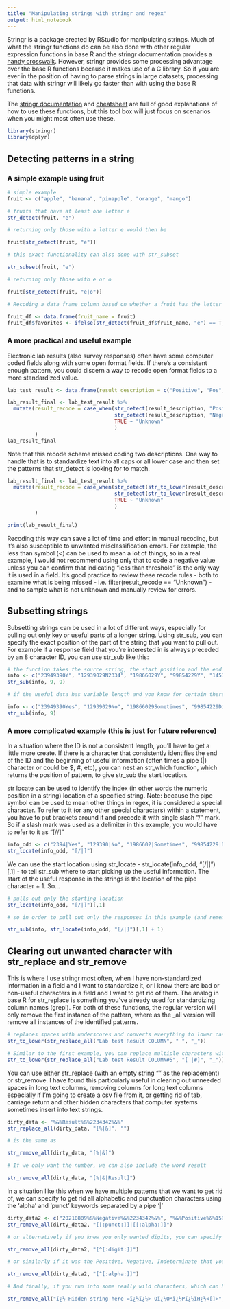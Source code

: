 ```yaml
---
title: "Manipulating strings with stringr and regex"
output: html_notebook
---
```


Stringr is a package created by RStudio for manipulating strings.  Much of what the stringr functions do can be also done with other regular expression functions in base R and the stringr  documentation provides a [handy crosswalk](https://stringr.tidyverse.org/articles/from-base.html).  However, stringr provides some processing advantage over the base R functions because it makes use of a C library. So if you are ever in the position of having to parse strings in large datasets, processing that data with stringr will likely go faster than with using the base R functions.

The [stringr documentation](https://stringr.tidyverse.org/index.html) and [cheatsheet](https://github.com/rstudio/cheatsheets/blob/master/strings.pdf) are full of good explanations of how to use these functions, but this tool box will just focus on scenarios when you might most often use these.

```r
library(stringr)
library(dplyr)

```

## Detecting patterns in a string


### A simple example using fruit

```r

# simple example
fruit <- c("apple", "banana", "pinapple", "orange", "mango")

# fruits that have at least one letter e
str_detect(fruit, "e")

# returning only those with a letter e would then be

fruit[str_detect(fruit, "e")]

# this exact functionality can also done with str_subset

str_subset(fruit, "e")

# returning only those with e or o

fruit[str_detect(fruit, "e|o")]

# Recoding a data frame column based on whether a fruit has the letter e 

fruit_df <- data.frame(fruit_name = fruit)
fruit_df$favorites <- ifelse(str_detect(fruit_df$fruit_name, "e") == T, "Favorite", "Not Favorite")

```

### A more practical and useful example

Electronic lab results (also survey responses) often have some computer coded fields along with some open format fields.  If there's a consistent enough pattern, you could discern a way to recode open format fields to a more standardized value.

```r

lab_test_result <- data.frame(result_description = c("Positive", "Pos", "Negative", "Test result positive", "Result exceeded threshold", "Test result negative", "Below threshold", "BT<234 conc", "LCC-23940930 Pos 20210922", "QLC233490903 Below Thrshold"))

lab_result_final <- lab_test_result %>%
  mutate(result_recode = case_when(str_detect(result_description, "Positive|Pos|exceeded") == T ~ "Positive",
                                   str_detect(result_description, "Negative|Below|<") == T ~ "Negative",
                                   TRUE ~ "Unknown"
                                   )
         )
lab_result_final


```

Note that this recode scheme missed coding two descriptions.  One way to handle that is to standardize text into all caps or all lower case and then set the patterns that str_detect is looking for to match.

```r

lab_result_final <- lab_test_result %>%
  mutate(result_recode = case_when(str_detect(str_to_lower(result_description), "positive|pos|exceeded") == T ~ "Positive",
                                   str_detect(str_to_lower(result_description), "negative|below|<") == T ~ "Negative",
                                   TRUE ~ "Unknown"
                                   )
         )

print(lab_result_final)

```

Recoding this way can save a lot of time and effort in manual recoding, but it's also susceptible to unwanted misclassification errors.  For example, the less than symbol (<) can be used to mean a lot of things, so in a real example, I would not recommend using only that to code a negative value unless you can confirm that indicating "less than threshold" is the only way it is used in a field.  It's good practice to review these recode rules - both to examine what is being missed - i.e. filter(result_recode == "Unknown") - and to sample what is not unknown and manually review for errors.


## Subsetting strings

Subsetting strings can be used in a lot of different ways, especially for pulling out only key or useful parts of a longer string.  Using str_sub, you can specify the exact position of the part of the string that you want to pull out.  For example if a response field that you're interested in is always preceded by an 8 character ID, you can use str_sub like this:

```r

# the function takes the source string, the start position and the end position. In this case, it is length of 1 so the start and end positions are both 9.
info <- c("23949390Y", "12939029N2334", "19866029Y", "99854229Y", "14515697U")
str_sub(info, 9, 9)

# if the useful data has variable length and you know for certain there's nothing else after the meaningful part, you can leave off the end position and it will default to take the rest of whatever is in the vector

info <- c("23949390Yes", "12939029No", "19866029Sometimes", "99854229Disagree", "14515697Carrots")
str_sub(info, 9)

```

### A more complicated example (this is just for future reference)

In a situation where the ID is not a consistent length, you'll have to get a little more create. If there is a character that consistently identifies the end of the ID and the beginning of useful information (often times a pipe (|) character or could be $, #, etc), you can nest an str_which function, which returns the position of pattern, to give str_sub the start location.

str locate can be used to identify the index (in other words the numeric position in a string) location of a specified string. Note: because the pipe symbol can be used to mean other things in regex, it is considered a special character.  To refer to it (or any other special characters) within a statement, you have to put brackets around it and precede it with single slash "/" mark.  So if a slash mark was used as a delimiter in this example, you would have to refer to it as "[//]"

```r

info_odd <- c("2394|Yes", "129390|No", "1986602|Sometimes", "99854229|Disagree", "12|Carrots")
str_locate(info_odd, "[/|]")

```
We can use the start location using str_locate - str_locate(info_odd, "[/|]")[,1] - to tell str_sub where to start picking up the useful information. The start of the useful response in the strings is the location of the pipe character + 1. So...

```r

# pulls out only the starting location
str_locate(info_odd, "[/|]")[,1]

# so in order to pull out only the responses in this example (and remember to add the + 1 in order to avoid also picking up the pipes), 

str_sub(info, str_locate(info_odd, "[/|]")[,1] + 1)

```

## Clearing out unwanted character with str_replace and str_remove

This is where I use stringr most often, when I have non-standardized information in a field and I want to standardize it, or I know there are bad or non-useful characters in a field and I want to get rid of them.  The analog in base R for str_replace is something you've already used for standardizing column names (grepl). For both of these functions, the regular version will only remove the first instance of the pattern, where as the _all version will remove all instances of the identified patterns.

```r

# replaces spaces with underscores and converts everything to lower case
str_to_lower(str_replace_all("Lab test Result COLUMN", " ", "_"))

# Similar to the first example, you can replace multiple characters with underscore using the pipe "|" character
str_to_lower(str_replace_all("Lab test Result COLUMN#5", "[ |#]", "_"))

```

You can use either str_replace (with an empty string "" as the replacement) or str_remove. I have found this particularly useful in clearing out unneeded spaces in long text columns, removing columns for long text columns especially if I'm going to create a csv file from it, or getting rid of tab, carriage return and other hidden characters that computer systems sometimes insert into text strings.

```r

dirty_data <- "%&%Result%&%2234342%&%"
str_replace_all(dirty_data, "[%|&]", "")

# is the same as

str_remove_all(dirty_data, "[%|&]")

# If we only want the number, we can also include the word result

str_remove_all(dirty_data, "[%|&|Result]")

```


In a situation like this when we have multiple patterns that we want to get rid of, we can specify to get rid all alphabetic and punctuation characters using the 'alpha' and 'punct' keywords separated by a pipe '|'


```r

dirty_data2 <- c("20210809%&%Negative%&%2234342%&%", "%&%Positive%&%159481%&%", "%&%Indeterminate%&%157781%&%")
str_remove_all(dirty_data2, "[[:punct:]]|[[:alpha:]]")

# or alternatively if you knew you only wanted digits, you can specify remove everything except digits using a carat '^' symbol after the first bracket like this

str_remove_all(dirty_data2, "[^[:digit:]]")

# or similarly if it was the Positive, Negative, Indeterminate that you wanted, you could specify removing everything but alpha

str_remove_all(dirty_data2, "[^[:alpha:]]")

# And finally, if you run into some really wild characters, which can happen when data are stored in different operating systems, you can get rid of those characters by specifying removal of all characters except for ASCII recognized characters

str_remove_all("ï¿½ Hidden string here =ï¿½ï¿½> Oï¿½OMï¿½Pï¿½ïH¿½<[]>", "[^[:ASCII:]]")

```
